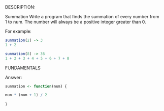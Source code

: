 DESCRIPTION:

Summation Write a program that finds the summation of every number from 1 to num. The number will always be a positive integer greater than 0.

For example:

```r
summation(2) -> 3
1 + 2

summation(8) -> 36
1 + 2 + 3 + 4 + 5 + 6 + 7 + 8
```

FUNDAMENTALS

Answer:

```r
summation <- function(num) {

num * (num + 1) / 2  
  
}
```
